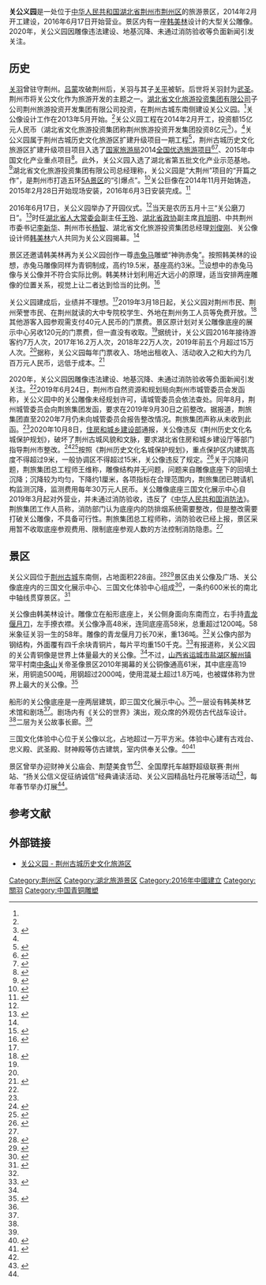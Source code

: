 {{NoteTA
|1=zh-cn:千克;zh-tw:公斤;
|2=zh-cn:米;zh-tw:公尺;
|3=zh-cn:通高;zh-tw:總高度;}}
{{Infobox park
|name = 关公义园
|image = Guan Yu Statue.jpg
|image_size = 
|alt = 
|image_caption = 关公义园内的巨型关公雕像
|type = 
|location = {{PRC}}[[湖北省|湖北省]][[荆州市|荆州市]][[荆州区|荆州区]]
|coordinates = {{Coord|30|20|31|N|112|12|28|E|type:landmark|display=inline,title}}
|locmapin = China Hubei
|district_map =
|map_width = 
|map_caption = 在湖北省的位置
|area ={{convert|228|mu}}
|opened = {{Start date|2016|6|17}}
|operator = 荆州旅游投资开发集团有限公司
|visitation_num = 22万（2018年）
|status =
|facilities =
|parking =
|transport =
|website =
}}
'''关公义园'''是一处位于[[中华人民共和国|中华人民共和国]][[湖北省|湖北省]][[荆州市|荆州市]][[荆州区|荆州区]]的旅游景区，2014年2月开工建设，2016年6月17日开始营业。景区内有一座[[韩美林|韩美林]]设计的大型关公雕像。2020年，关公义园因雕像违法建设、地基沉降、未通过消防验收等负面新闻引发关注。

== 历史 ==
[[关羽|关羽]]曾驻守荆州。[[吕蒙|吕蒙]]攻破荆州后，关羽与其子[[关平|关平]]被斩。后世将关羽封为[[武圣|武圣]]。荆州市将关公文化作为旅游开发的主题之一。[[湖北省文化旅游投资集团有限公司|湖北省文化旅游投资集团有限公司]]子公司荆州旅游投资开发集团有限公司投资，在荆州古城东南侧建设关公义园。<ref name="upstream" />关公像设计工作在2013年5月开始。<ref name="yellowriver" />关公义园工程在2014年2月开工，投资额15亿元人民币（湖北省文化旅游投资集团称荆州旅游投资开发集团投资8亿元<ref>{{Cite web |title=荆州旅游投资开发集团有限公司 |url=http://www.hbexqt.com/cybk/whll/6088.htm |accessdate=2020-10-10 |date=2019-04-10 |publisher=湖北省文化旅游投资集团有限公司 |archive-date=2020-01-07 |archive-url=https://web.archive.org/web/20200107075623/http://www.hbexqt.com/cybk/whll/6088.htm |dead-url=no }}</ref>）。<ref name="upstream" />关公义园属于荆州古城历史文化旅游区扩建升级项目一期工程<ref>{{Cite news |url=http://news.jznews.com.cn/system/2020/02/15/011981874.shtml |title=荆州古城历史文化旅游区将对全国医护人员及广东省、海南省居民免费开放 |date=2020-02-15 |work=荆州新闻网 |accessdate=2020-10-10 |archive-date=2020-10-10 |archive-url=https://web.archive.org/web/20201010095228/http://news.jznews.com.cn/system/2020/02/15/011981874.shtml |dead-url=no }}</ref>，荆州古城历史文化旅游区扩建升级项目项目入选了[[国家旅游局|国家旅游局]]2014[[全国优选旅游项目|全国优选旅游项目]]<ref>{{Cite news |url=http://travel.ifeng.com/news/detail_2014_10/17/39106663_0.shtml |title=关于印发2014全国优选旅游项目名录的通知 |date=2014-10-17 |work=国家旅游局 |via=凤凰旅游 |accessdate=2020-10-10 |archive-date=2015-06-27 |archive-url=https://web.archive.org/web/20150627114027/http://travel.ifeng.com/news/detail_2014_10/17/39106663_0.shtml |dead-url=no }}</ref><ref>{{Cite news |url=http://news.jznews.com.cn/system/2015/05/22/011712130.shtml |title=全国优选旅游项目名录 荆州古城扩建升级项目上榜 |date=2015-05-22 |work=江汉商报 |via=荆州新闻网 |accessdate=2020-10-10 |archive-date=2020-10-10 |archive-url=https://web.archive.org/web/20201010095230/http://news.jznews.com.cn/system/2015/05/22/011712130.shtml |dead-url=no }}</ref>、2015年中国文化产业重点项目<ref>{{Cite web |title=2015年中国文化产业重点项目手册：湖北省 |url=http://xmc.ccipp.org/xmsc2015/more_pro.php?a2=&&a3=%25E6%25B9%2596%25E5%258C%2597%25E7%259C%2581&&a1=&&page=2 |accessdate=2020-10-10 |publisher=中华人民共和国文化部文化产业司}}</ref>。此外，关公义园入选了湖北省第五批文化产业示范基地。<ref name="jznews-open">{{Cite news |url=http://news.jznews.com.cn/system/2016/06/17/011862512_01.shtml |title=荆州关公义园正式开园 全球最大关公雕像隆重落成 |date=2016-06-17 |work=荆州新闻网 |accessdate=2020-10-10 |archive-date=2020-10-10 |archive-url=https://web.archive.org/web/20201010095229/http://news.jznews.com.cn/system/2016/06/17/011862512_01.shtml |dead-url=no }}</ref>湖北省文化旅游投资集团有限公司总经理称，关公义园是“大荆州”项目的“开篇之作”，是荆州市打造五环[[国家5A级旅游景区|5A景区]]的“引爆点”。<ref>{{Cite news |url=https://finance.huanqiu.com/article/9CaKrnJW2Lr |title=湖北荆州：巧打“三国牌” 唱响“生态戏” |date=2016-06-22 |work=经济日报 |via=环球网 |accessdate=2020-10-10 |archive-date=2020-10-10 |archive-url=https://web.archive.org/web/20201010095245/https://finance.huanqiu.com/article/9CaKrnJW2Lr |dead-url=no }}</ref>关公巨像在2014年11月开始铸造，2015年2月28日开始现场安装，2016年6月3日安装完成。<ref name="yellowriver">{{Cite news |url=http://www.sohu.com/a/85368157_161437 |title=山西制造58米巨型关公铜像在湖北荆州震撼落成 |date=2016-06-23 |work=山西黄河新闻网 |via=搜狐 |accessdate=2020-10-19}}</ref>

2016年6月17日，关公义园举办了开园仪式。<ref name="cri" />当天是农历五月十三“关公磨刀日”。<ref name="chinanews-largest">{{Cite news |url=http://www.chinanews.com/sh/2016/06-17/7908181.shtml |title=最大体量关公青铜像湖北荆州落成 |date=2016-06-17 |work=中新网 |accessdate=2020-10-10 |archive-date=2016-06-18 |archive-url=https://web.archive.org/web/20160618215828/http://www.chinanews.com/sh/2016/06-17/7908181.shtml |dead-url=no }}</ref>时任[[湖北省人大常委会|湖北省人大常委会]]副主任[[王玲_(1959年)|王玲]]、[[湖北省政协|湖北省政协]]副主席[[肖旭明|肖旭明]]、中共荆州市委书记[[李新华|李新华]]、荆州市长[[杨智_(1963年)|杨智]]、湖北省文化旅游投资集团总经理[[刘俊刚|刘俊刚]]、关公像设计师[[韩美林|韩美林]]六人共同为关公义园揭幕。<ref name="cri" />

景区还邀请韩美林再为关公义园创作一尊[[赤兔马|赤兔马]]雕塑“神驹赤兔”。按照韩美林的设想，赤兔马雕像同样为青铜制成，高约19.5米，基座高约3米。<ref name="jznews-pferd">{{Cite news |url=http://www.jznews.com.cn/comnews/system/2017/05/11/011902943.shtml |title=荆州关公义园将添“赤兔马” 雕塑效果图曝光(图) |date=2017-05-11 |work=荆州新闻网 |accessdate=2020-10-10 |archive-date=2020-10-10 |archive-url=https://web.archive.org/web/20201010095242/http://www.jznews.com.cn/comnews/system/2017/05/11/011902943.shtml |dead-url=no }}</ref>设想中的赤兔马像与关公像并不符合实际比例。韩美林计划利用近大远小的原理，适当安排两座雕像的位置关系，视觉上让二者达到恰当的比例。<ref>{{Cite news |url=http://news.youth.cn/sh/201705/t20170530_9916821.htm |title=81岁美术界老顽童:荆州关公像就是要做得让小偷都怕 |date=2017-05-30 |work=楚天都市报 |via=中国青年网 |accessdate=2020-10-10 |archive-date=2020-10-10 |archive-url=https://web.archive.org/web/20201010095252/http://news.youth.cn/sh/201705/t20170530_9916821.htm |dead-url=no }}</ref>

关公义园建成后，业绩并不理想。<ref name="upstream" />2019年3月18日起，关公义园对荆州市民、荆州荣誉市民、在荆州就读的大中专院校学生、外地在荆州务工人员等免费开放。<ref>{{Cite news |url=http://news.jznews.com.cn/system/2019/03/18/011957727.shtml |title=荆州人注意！今起，关公义园免费向市民开放啦！ |date=2019-03-18 |work=荆州新闻网 |accessdate=2020-10-10 |archive-date=2020-10-10 |archive-url=https://web.archive.org/web/20201010095246/http://news.jznews.com.cn/system/2019/03/18/011957727.shtml |dead-url=no }}</ref>其他游客入园参观需支付40元人民币的门票费。景区原计划对关公雕像底座的展示中心另收120元的门票费，但一直没有收取。<ref name="upstream" />据统计，关公义园2016年接待游客约7万人次，2017年16.2万人次，2018年22万人次，2019年前五个月超过15万人次。<ref name="jznews-charm" />据称，关公义园每年门票收入、场地出租收入、活动收入之和大约为几百万元人民币，远低于成本。<ref name="upstream">{{Cite news |url=http://china.qianlong.com/2020/0711/4408568.shtml |title=世界最大关公雕像被指违建 开园四年消防验收未通过 |date=2020-07-11 |work=上游新闻 |via=千龙网·中国首都网 |accessdate=2020-10-10 |archive-date=2020-10-10 |archive-url=https://web.archive.org/web/20201010095251/http://china.qianlong.com/2020/0711/4408568.shtml |dead-url=no }}</ref>

2020年，关公义园因雕像违法建设、地基沉降、未通过消防验收等负面新闻引发关注。<ref name="upstream" />2019年6月24日，荆州市自然资源和规划局向荆州市城管委员会发函称，关公义园中的关公雕像未经规划许可，请城管委员会依法查处。同年8月，荆州城管委员会向荆旅集团发函，要求在2019年9月30日之前整改。据报道，荆旅集团直至2020年7月仍未向城管委员会报告整改情况。荆旅集团声称从未收到此函。<ref name="upstream" />2020年10月8日，[[住房和城乡建设部|住房和城乡建设部]]通报，关公像违反《荆州历史文化名城保护规划》，破坏了荆州古城风貌和文脉，要求湖北省住房和城乡建设厅等部门指导荆州市整改。<ref>{{Cite news |url=https://www.thepaper.cn/newsDetail_forward_9492560 |title=湖北省住建厅回应荆州违规建巨型关公雕像：高度重视，正处理 |date=2020-10-09 |work=澎湃新闻 |accessdate=2020-10-10 |archive-date=2021-03-04 |archive-url=https://web.archive.org/web/20210304135008/https://www.thepaper.cn/newsDetail_forward_9492560 |dead-url=no }}</ref><ref>{{Cite news |url=http://hb.people.com.cn/n2/2020/1010/c194063-34340612.html |title=关公像被通报 湖北省住建厅联合荆州积极研究处理措施 |date=2020-10-10 |work=人民网 |accessdate=2020-10-10 |archive-date=2020-10-10 |archive-url=https://web.archive.org/web/20201010095255/http://hb.people.com.cn/n2/2020/1010/c194063-34340612.html |dead-url=no }}</ref>按照《荆州历史文化名城保护规划》，重点保护区内建筑高度不得超过9米，一般协调区不得超过15米，关公像违反了规定。<ref>{{Cite news |url=https://china.huanqiu.com/article/40D9h8AaHGf |title=投资数亿竟是违建？住建部通报湖北巨型关公像 |date=2020-10-09 |work=中央广电总台中国之声 |via=环球网 |accessdate=2020-10-10 |archive-date=2020-10-10 |archive-url=https://web.archive.org/web/20201010095335/https://china.huanqiu.com/article/40D9h8AaHGf |dead-url=no }}</ref>关于沉降问题，荆旅集团总工程师王维称，雕像结构并无问题，问题来自雕像底座下的回填土沉降；沉降较为均匀，下降约1厘米，各项指标在合理范围内，荆旅集团已聘请机构监测沉降，监测费用每年30万元人民币。关公雕像底座三国文化展示中心自2019年3月起对外营业，并未通过消防验收，违反了《[[中华人民共和国消防法|中华人民共和国消防法]]》。荆旅集团工作人员称，消防部门认为底座内的防排烟系统需要整改，但是整改需要打破关公雕像，不具备可行性。荆旅集团总工程师称，消防验收已经上报，景区采用暂不收取底座参观费用、限制底座参观人数的方法控制消防隐患。<ref name="upstream" />

== 景区 ==
关公义园位于[[荆州古城|荆州古城]]东南侧，占地面积228亩。<ref name="cri">{{Cite news |url=http://news.cri.cn/2016-06-18/d7127f93-3e55-299f-6d78-e5035767f743.html |title=荆州关公义园开园 全球最大关公青铜像正式亮相 |date=2016-06-18 |work=国际在线 |accessdate=2020-10-10 |archive-date=2020-10-10 |archive-url=https://web.archive.org/web/20201010095328/http://news.cri.cn/2016-06-18/d7127f93-3e55-299f-6d78-e5035767f743.html |dead-url=no }}</ref><ref name="jzgcly">{{Cite web |title=关公义园 |url=http://www.jzgcly.com/jqjs_ggyy.html |accessdate=2020-10-10 |publisher=荆州旅游投资开发集团有限公司 |archive-date=2020-10-10 |archive-url=https://web.archive.org/web/20201010095332/http://www.jzgcly.com/jqjs_ggyy.html |dead-url=no }}</ref>景区由关公像及广场、关公像底座内的三国文化展示中心、三国文化体验中心组成<ref name="hbwhcyw">{{Cite web |title=关公义园（一期） |url=http://www.hbwhcyw.com/ |accessdate=2020-10-10 |work=湖北文化产业网 |publisher=湖北省委宣传部 |archive-date=2020-10-10 |archive-url=https://web.archive.org/web/20201010095341/http://www.hbwhcyw.com/ |dead-url=no }}</ref>，一条约600米长的南北中轴线贯穿景区。<ref name="jznews-bild">{{Cite news |url=http://www.jznews.com.cn/comnews/system/2016/05/25/011859539.shtml |title=图文：全球最大关公像亮相荆州关公文化园 |date=2016-05-25 |work=武汉晨报 |via=荆州新闻网 |accessdate=2020-10-10 |archive-date=2016-06-03 |archive-url=https://web.archive.org/web/20160603143753/http://www.jznews.com.cn/comnews/system/2016/05/25/011859539.shtml |dead-url=no }}</ref>

关公像由韩美林设计。雕像立在船形底座上，关公侧身面向东南而立，右手持[[青龙偃月刀|青龙偃月刀]]，左手撩衣襟。关公像净高48米，连同底座高58米，总重超过1200吨。58米象征关羽一生的58年。雕像的青龙偃月刀长70米，重136吨。<ref name="chinanews-largest" />关公像内部为钢结构，外面覆有四千余块青铜片，每片平均重150千克。<ref>{{Cite news |url=http://news.takungpao.com/mainland/topnews/2016-06/3334560_wap.html |title=世界最大关公像荆州面世 |date=2016-06-17 |work=大公网 |accessdate=2020-10-10 |archive-date=2020-10-10 |archive-url=https://web.archive.org/web/20201010095331/http://news.takungpao.com/mainland/topnews/2016-06/3334560_wap.html |dead-url=no }}</ref>有报道称，关公义园的关公青铜像是世界上体量最大的关公像。<ref name="chinanews-largest" />不过，[[山西省|山西省]][[运城市|运城市]][[盐湖区|盐湖区]][[解州镇|解州镇]]常平村南[[中条山|中条山]]关帝圣像景区2010年揭幕的关公铜像通高61米，其中底座高19米，用铜逾500吨，用钢超过2000吨，使用混凝土超过1.8万吨，也被媒体称为世界上最大的关公像。<ref>{{Cite news |url=http://news.sina.com.cn/c/2010-08-21/000720942816.shtml |title=山西运城铸成高61米世界最大关公铜像 |date=2010-08-21 |work=中国新闻网 |via=新浪 |accessdate=2020-10-10 |archive-date=2010-08-23 |archive-url=https://web.archive.org/web/20100823231410/http://news.sina.com.cn/c/2010-08-21/000720942816.shtml |dead-url=no }}</ref>

船形的关公像底座是一座两层建筑，即三国文化展示中心。<ref name="upstream" />一层设有韩美林艺术馆和剧场<ref name="upstream" />。剧场内有《关公的世界》演出，观众席的外观仿古代战车设计。<ref name="e.jznews" />二层为关公故事长廊。<ref name="upstream" />

三国文化体验中心位于关公像以北，占地超过一万平方米。体验中心建有古戏台、忠义殿、武圣殿、财神殿等仿古建筑，室内供奉关公像。<ref>{{Cite news |url=http://news.jznews.com.cn/system/2016/02/21/011849060.shtml |title=关公义园建设进展顺利 打造荆州文化旅游新地标 |date=2016-02-21 |work=荆州电视台 |via=荆州新闻网 |accessdate=2020-10-10 |archive-date=2020-10-10 |archive-url=https://web.archive.org/web/20201010095332/http://news.jznews.com.cn/system/2016/02/21/011849060.shtml |dead-url=no }}</ref><ref name="e.jznews">{{Cite news |url=http://e.jznews.com.cn/N_eline.aspx?id=9420 |title=特约记者行：关公义园亮相荆州 |date=2016-06-27 |work=荆州新闻网 |accessdate=2020-10-10 |archive-date=2017-02-04 |archive-url=https://web.archive.org/web/20170204012858/http://e.jznews.com.cn/N_eline.aspx?id=9420 |dead-url=no }}</ref>

景区曾举办迎财神关公庙会、荆楚美食节<ref name="jznews-open" />、全国摩托车越野超级联赛·荆州站、“扬关公信义促征纳诚信”经典诵读活动、关公义园精品牡丹花展等活动<ref name="jznews-charm">{{Cite news |url=http://news.jznews.com.cn/system/2019/05/31/011962837.shtml |title=关公义园的魅力：一座溶入荆州城市血脉的精神家园 |date=2019-05-31 |work=荆州日报 |via=荆州新闻网 |accessdate=2020-10-10 |archive-date=2020-10-10 |archive-url=https://web.archive.org/web/20201010095334/http://news.jznews.com.cn/system/2019/05/31/011962837.shtml |dead-url=no }}</ref>，每年春节举办灯展<ref name="upstream" />。

==参考文献==
{{reflist|30em}}

== 外部链接 ==
* [http://www.jzgcly.com/jqjs_ggyy.html 关公义园 - 荆州古城历史文化旅游区] {{Wayback|url=http://www.jzgcly.com/jqjs_ggyy.html |date=20201010095332 }}

[[Category:荆州区|Category:荆州区]]
[[Category:湖北旅游景区|Category:湖北旅游景区]]
[[Category:2016年中國建立|Category:2016年中國建立]]
[[Category:關羽|Category:關羽]]
[[Category:中国青铜雕塑|Category:中国青铜雕塑]]